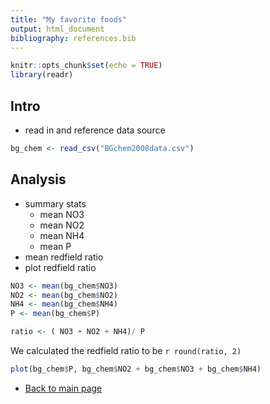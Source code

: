 ```yaml
---
title: "My favorite foods"
output: html_document
bibliography: references.bib
---
```


```r
knitr::opts_chunk$set(echo = TRUE)
library(readr)
```

## Intro

* read in and reference data source

```r
bg_chem <- read_csv("BGchem2008data.csv")
```


## Analysis

* summary stats
  - mean NO3
  - mean NO2
  - mean NH4
  - mean P
* mean redfield ratio
* plot redfield ratio


```r
NO3 <- mean(bg_chem$NO3)
NO2 <- mean(bg_chem$NO2)
NH4 <- mean(bg_chem$NH4)
P <- mean(bg_chem$P)

ratio <- ( NO3 + NO2 + NH4)/ P
```

We calculated the redfield ratio to be `r round(ratio, 2)`

```r
plot(bg_chem$P, bg_chem$NO2 + bg_chem$NO3 + bg_chem$NH4)
```


- [Back to main page](index.html)